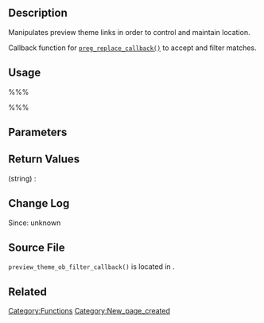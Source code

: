 {{Languages|
{{en|Function Reference/preview_theme_ob_filter_callback}}
{{it|Riferimento funzioni/preview_theme_ob_filter_callback}}
}}

{{Private}}

== Description ==
Manipulates preview theme links in order to control and maintain location.

Callback function for [http://us2.php.net/manual/en/function.preg-replace-callback.php <tt>preg_replace_callback()</tt>] to accept and filter matches.

== Usage ==
%%%<?php preview_theme_ob_filter_callback( $matches ) ?>%%%

== Parameters ==
{{Parameter|$matches|array|}}

== Return Values ==
; (string) : 

== Change Log ==
Since: unknown

== Source File ==

<tt>preview_theme_ob_filter_callback()</tt> is located in {{Trac|wp-includes/theme.php}}.

== Related ==
<!--
    To Do:
    Need to find related functions.
    Need to create groups of functions and create templates to add them to a page quickly.
    Some functions may be related to many groups of functions.
-->

{{Tag Footer}}

[[Category:Functions]]
[[Category:New_page_created]]